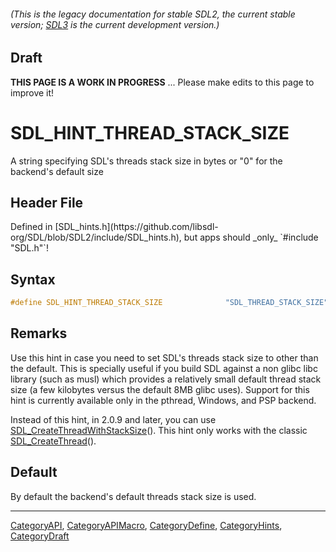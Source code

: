 ====== (This is the legacy documentation for stable SDL2, the current stable version; [https://wiki.libsdl.org/SDL3/ SDL3] is the current development version.) ======

== Draft ==

'''THIS PAGE IS A WORK IN PROGRESS''' ... Please make edits to this page to improve it!


<!-- #*^*^*^*^*See https://wiki.libsdl.org/SGEnumerations for details on editing this page*^*^*^*^* -->
= SDL_HINT_THREAD_STACK_SIZE =

A string specifying SDL's threads stack size in bytes or "0" for the backend's default size

== Header File ==

Defined in [SDL_hints.h](https://github.com/libsdl-org/SDL/blob/SDL2/include/SDL_hints.h), but apps should _only_ `#include "SDL.h"`!

== Syntax ==

<syntaxhighlight lang='c'>
#define SDL_HINT_THREAD_STACK_SIZE              "SDL_THREAD_STACK_SIZE"</syntaxhighlight>

== Remarks ==

Use this hint in case you need to set SDL's threads stack size to other
than the default. This is specially useful if you build SDL against a non
glibc libc library (such as musl) which provides a relatively small default
thread stack size (a few kilobytes versus the default 8MB glibc uses).
Support for this hint is currently available only in the pthread, Windows,
and PSP backend.

Instead of this hint, in 2.0.9 and later, you can use
[[SDL_CreateThreadWithStackSize]](). This hint only works with the classic
[[SDL_CreateThread]]().

== Default ==

By default the backend's default threads stack size is used.

----
[[CategoryAPI]], [[CategoryAPIMacro]], [[CategoryDefine]], [[CategoryHints]], [[CategoryDraft]]
<!-- #See the Style Guide for instructions on editing the footer. -->


